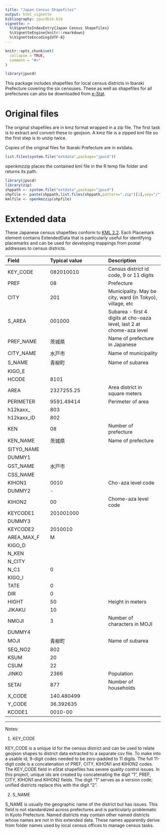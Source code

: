 ```yaml
---
title: "Japan Census Shapefiles"
output: html_vignette
bibliography: jpucdbib.bib
vignette: >
  %\VignetteIndexEntry{Japan Census Shapefiles}
  %\VignetteEngine{knitr::rmarkdown}
  %\VignetteEncoding{UTF-8}
---
```


```r
knitr::opts_chunk$set(
  collapse = TRUE,
  comment = "#>"
)
```

```r
library(jpucd)
```
This package includes shapefiles for local census districts in Ibaraki Prefecture covering 
    the six censuses. These as well as shapefiles for all prefectures can also be downloaded from 
    [e-Stat](https://www.e-stat.go.jp/gis/statmap-search?page=1&type=2&aggregateUnitForBoundary=A&toukeiCode=00200521).

# Original files

The original shapefiles are in kmz format wrapped in a zip file. The first task is to extract and 
    convert these to geojson. A kmz file is a zipped kml file so the first step is to unzip twice.

Copies of the original files for Ibaraki Prefecture are in extdata.
```r
list.files(system.file("extdata",package="jpucd"))
```
openkmzzip places the contained kml file in the R temp file folder and returns its path.

```r
library(jpucd)
library(zip)
shppath <- system.file("extdata",package="jpucd")
shpfile <- paste(shppath,list.files(shppath,pattern=".zip")[1],sep="/")
kmlfile <- openkmzzip(shpfile)
```

# Extended data

These Japanese census shapefiles conform to [KML 2.2](http://www.opengis.net/kml/2.2). Each Placemark element 
    contains ExtendedData that is particularly useful for identifying placemarks and can be used 
    for developing mappings from postal addresses to census districts.

|Field|Typical value|Description|
|:---------|:-------------|:------------|
|KEY_CODE|082010010|Census district id code, 9 or 11 digits|
|PREF|08|Prefecture
|CITY|201|Municipality. May be city, ward (in Tokyo), village, etc
|S_AREA|001000|Subarea - first 4 digits at cho-oaza level, last 2 at chome-aza level
|PREF_NAME|茨城県|Name of prefecture in Japanese
|CITY_NAME|水戸市|Name of municipality
|S_NAME|青柳町|Name of subarea
|KIGO_E||
|HCODE|8101|
|AREA|2327255.25|Area district in square meters
|PERIMETER|9591.49414|Perimeter of area
|h12kaxx_|803|
|h12kaxx_ID|802|
|KEN|08|Number of prefecture
|KEN_NAME|茨城県|Name of prefecture
|SITYO_NAME||
|DUMMY1||
|GST_NAME|水戸市|
|CSS_NAME||
|KIHON1|0010|Cho-aza level code
|DUMMY2|-|
|KIHON2|00|Chome-aza level code
|KEYCODE1|201001000|
|DUMMY3||
|KEYCODE2|2010010|
|AREA_MAX_F|M|
|KIGO_D||
|N_KEN||
|N_CITY||
|N_C1|0|
|KIGO_I||
|TATE|0|
|DIR|0|
|HIGHT|50|Height in meters
|JIKAKU|10|
|NMOJI|3|Number of characters in MOJI
|DUMMY4||
|MOJI|青柳町|Name of subarea
|SEQ_NO2|802|
|KSUM|20|
|CSUM|22|
|JINKO|2366|Population
|SETAI|877|Number of households
|X_CODE|140.480499|
|Y_CODE|36.392635|
|KCODE1|0010-00|
-----------------------------------------

Notes:

(@) KEY_CODE 

KEY_CODE is a unique id for the census district and can be used to 
    relate geojson shapes to district data extracted to a separate 
    csv file. To make into a usable id, 9-digit codes needed to be 
    zero-padded to 11 digits. The full 11-digit code is a concatenation 
    of PREF, CITY, KIHON1 and KIHON2 codes. The KEY_CODE field in eStat 
    shapefiles has severe quality control issues. In this project, 
    unique ids are created by concatenating the digit "1", PREF, CITY, 
    KIHON1 and KIHON2 fields. The digit "1" serves as a version code; 
    unified districts replace this with the digit "2".

(@) S_NAME

S_NAME is usually the geographic name of the district but has issues.
    This field is not standardized across prefectures and is 
    particularly problematic in Kyoto Prefecture. Named districts may 
    contain other named districts whose names are not in this 
    extended data. These names apparently derive from folder names used
    by local census offices to manage census tasks.



